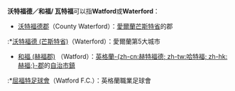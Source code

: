 '''沃特福德／和福/ 瓦特福'''可以指'''Watford'''或'''Waterford'''：

*[[沃特福德郡|沃特福德郡]]（County Waterford）：[[愛爾蘭|愛爾蘭]][[芒斯特省|芒斯特省]]的郡
:*[[沃特福德_(芒斯特省)|沃特福德 (芒斯特省)]]（Waterford）：愛爾蘭第5大城市
*[[沃特福德_(赫特福德郡)|和福 (赫福郡)]] （Watford）：[[英格蘭|英格蘭]][[赫特福德郡|-{zh-cn:赫特福德; zh-tw:哈特福; zh-hk:赫福;}-郡]]的[[英國的自治市鎮|自治市鎮]]
:*[[沃特福德足球俱乐部|屈福特足球會]]（Watford F.C.）：英格蘭職業足球會

{{disambig|W|cat=四字消歧義}}